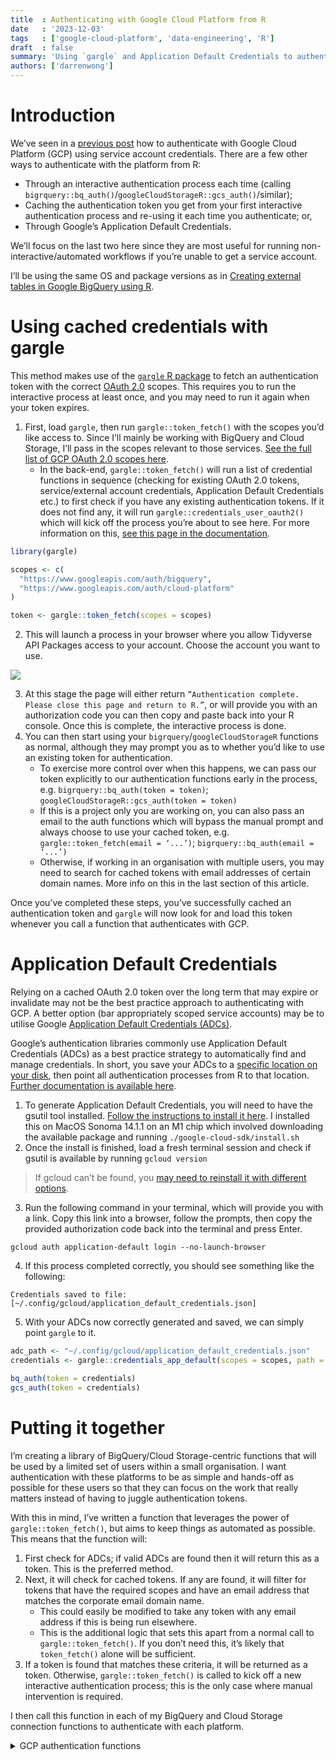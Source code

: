 ```yaml
---
title  : Authenticating with Google Cloud Platform from R
date   : '2023-12-03'
tags   : ['google-cloud-platform', 'data-engineering', 'R']
draft  : false
summary: 'Using `gargle` and Application Default Credentials to authenticate with GCP from R'
authors: ['darrenwong']
---
```


# Introduction

We’ve seen in a [previous post](https://www.herdmentality.xyz/blog/bq-ext-tbl-in-r) how to authenticate with Google Cloud Platform (GCP) using service account credentials. There are a few other ways to authenticate with the platform from R: 

- Through an interactive authentication process each time (calling `bigrquery::bq_auth()`/`googleCloudStorageR::gcs_auth()`/similar); 
- Caching the authentication token you get from your first interactive authentication process and re-using it each time you authenticate; or,
- Through Google’s Application Default Credentials. 

We’ll focus on the last two here since they are most useful for running non-interactive/automated workflows if you’re unable to get a service account.

I’ll be using the same OS and package versions as in [Creating external tables in Google BigQuery using R](https://www.herdmentality.xyz/blog/bq-ext-tbl-in-r).

# Using cached credentials with gargle

This method makes use of the [`gargle` R package](https://gargle.r-lib.org/) to fetch an authentication token with the correct [OAuth 2.0](https://aaronparecki.com/oauth-2-simplified/) scopes. This requires you to run the interactive process at least once, and you may need to run it again when your token expires.

1. First, load `gargle`, then run `gargle::token_fetch()` with the scopes you’d like access to. Since I’ll mainly be working with BigQuery and Cloud Storage, I’ll pass in the scopes relevant to those services. [See the full list of GCP OAuth 2.0 scopes here](https://developers.google.com/identity/protocols/oauth2/scopes#bigquery).
    - In the back-end, `gargle::token_fetch()` will run a list of credential functions in sequence (checking for existing OAuth 2.0 tokens, service/external account credentials, Application Default Credentials etc.) to first check if you have any existing authentication tokens. If it does not find any, it will run `gargle::credentials_user_oauth2()` which will kick off the process you’re about to see here. For more information on this, [see this page in the documentation](https://gargle.r-lib.org/articles/how-gargle-gets-tokens.html).

```r
library(gargle)

scopes <- c(
  "https://www.googleapis.com/auth/bigquery",
  "https://www.googleapis.com/auth/cloud-platform"
)

token <- gargle::token_fetch(scopes = scopes)
```

2. This will launch a process in your browser where you allow Tidyverse API Packages access to your account. Choose the account you want to use.

![](/static/images/gcs-auth-r/image1.png)

3. At this stage the page will either return `”Authentication complete. Please close this page and return to R.”`, or will provide you with an authorization code you can then copy and paste back into your R console. Once this is complete, the interactive process is done.
4. You can then start using your `bigrquery`/`googleCloudStorageR` functions as normal, although they may prompt you as to whether you’d like to use an existing token for authentication.
    - To exercise more control over when this happens, we can pass our token explicitly to our authentication functions early in the process, e.g. `bigrquery::bq_auth(token = token)`; `googleCloudStorageR::gcs_auth(token = token)`
    - If this is a project only you are working on, you can also pass an email to the auth functions which will bypass the manual prompt and always choose to use your cached token, e.g. `gargle::token_fetch(email = ‘...’)`; `bigrquery::bq_auth(email = ‘...’)`
    - Otherwise, if working in an organisation with multiple users, you may need to search for cached tokens with email addresses of certain domain names. More info on this in the last section of this article.

Once you’ve completed these steps, you’ve successfully cached an authentication token and `gargle` will now look for and load this token whenever you call a function that authenticates with GCP. 


# Application Default Credentials

Relying on a cached OAuth 2.0 token over the long term that may expire or invalidate may not be the best practice approach to authenticating with GCP. A better option (bar appropriately scoped service accounts) may be to utilise Google [Application Default Credentials (ADCs)](https://cloud.google.com/docs/authentication/application-default-credentials). 

Google’s authentication libraries commonly use Application Default Credentials (ADCs) as a best practice strategy to automatically find and manage credentials. In short, you save your ADCs to a [specific location on your disk](https://cloud.google.com/docs/authentication/application-default-credentials#personal), then point all authentication processes from R to that location. [Further documentation is available here](https://cloud.google.com/docs/authentication/provide-credentials-adc).

1. To generate Application Default Credentials, you will need to have the gsutil tool installed. [Follow the instructions to install it here](https://cloud.google.com/storage/docs/gsutil_install). I installed this on MacOS Sonoma 14.1.1 on an M1 chip which involved downloading the available package and running `./google-cloud-sdk/install.sh`
2. Once the install is finished, load a fresh terminal session and check if gsutil is available by running `gcloud version`

> If gcloud can’t be found, you [may need to reinstall it with different options](https://stackoverflow.com/questions/31037279/gcloud-command-not-found-while-installing-google-cloud-sdk).

3. Run the following command in your terminal, which will provide you with a link. Copy this link into a browser, follow the prompts, then copy the provided authorization code back into the terminal and press Enter.

```shell
gcloud auth application-default login --no-launch-browser
```

4. If this process completed correctly, you should see something like the following:


```
Credentials saved to file: [~/.config/gcloud/application_default_credentials.json]
```

5. With your ADCs now correctly generated and saved, we can simply point `gargle` to it.

```r
adc_path <- "~/.config/gcloud/application_default_credentials.json"
credentials <- gargle::credentials_app_default(scopes = scopes, path = adc_path)

bq_auth(token = credentials)
gcs_auth(token = credentials)
```

# Putting it together

I’m creating a library of BigQuery/Cloud Storage-centric functions that will be used by a limited set of users within a small organisation. I want authentication with these platforms to be as simple and hands-off as possible for these users so that they can focus on the work that really matters instead of having to juggle authentication tokens.

With this in mind, I’ve written a function that leverages the power of `gargle::token_fetch()`, but aims to keep things as automated as possible. This means that the function will:

1. First check for ADCs; if valid ADCs are found then it will return this as a token. This is the preferred method.
2. Next, it will check for cached tokens. If any are found, it will filter for tokens that have the required scopes and have an email address that matches the corporate email domain name.
    - This could easily be modified to take any token with any email address if this is being run elsewhere.
    - This is the additional logic that sets this apart from a normal call to `gargle::token_fetch()`. If you don’t need this, it’s likely that `token_fetch()` alone will be sufficient.
3. If a token is found that matches these criteria, it will be returned as a token. Otherwise, `gargle::token_fetch()` is called to kick off a new interactive authentication process; this is the only case where manual intervention is required.

I then call this function in each of my BigQuery and Cloud Storage connection functions to authenticate with each platform.

<details>
    <summary>GCP authentication functions</summary>

    ```r
    #' Authenticate with GCP
    #'
    #' Uses [gargle::token_fetch()] to generate a token that can be passed to
    #' [bigrquery::bq_auth()] and [googleCloudStorageR::gcs_auth()]. Will look at
    #' the cache ([gargle::gargle_oauth_sitrep()]) to see if there are any cached
    #' tokens and will use the one with the '@organisation.org' email address by
    #' default.
    #'
    #' @param force Bool, whether to force interactive authentication
    #' @param adc_path Path override for location of Application Default Credentials
    #' @param force_cache Bool, force the usage of cached tokens and not ADCs
    #' @param ... Args to pass to [gargle::token_fetch()]
    get_token <- function(
        adc_path    = NULL,
        force_cache = FALSE,
        silent      = FALSE,
        ...
    ) {
        
        scopes <- c(
            "https://www.googleapis.com/auth/bigquery",
            "https://www.googleapis.com/auth/cloud-platform"
        )

        if (!force_cache & !silent) log_info('Checking {gargle:::credentials_app_default_path()} for Application Default Credentials')
        
        # Check 
        if (file.exists(gargle:::credentials_app_default_path()) & !force_cache) {
            
            credentials <- gargle::credentials_app_default(scopes = scopes, path = adc_path)
            
            if (!is.null(credentials)) return (credentials)
            
        }
        
        if (!silent) {
            log_info('No ADCs found, generate in Terminal with `gcloud auth application-default login --no-launch-browser`')
            log_info('Falling back on cached tokens stored in ~/.cache/gargle (if any)')
        }

        # First check if any tokens are cached
        sitrep <- with_gargle_verbosity(
            'silent', 
            gargle_oauth_sitrep()
        ) %>% 
            as_tibble()
        
        valid_cached <- sitrep %>%
            filter(
                str_detect(scopes, 'bigquery') & 
                    str_detect(scopes, 'cloud-platform') & 
                    str_detect(email, 'organisation.org')
            ) %>% 
            pull(email)
        
        if (length(valid_cached) > 0) {
            
            token <- gargle::token_fetch(email = valid_cached[[1]], scopes = scopes, use_oob = TRUE)
            
        } else {
            
            # Opens up an interactive auth window - follow the instructions on screen
            # Caches authentication token - unsure when this is invalidated
            token <- gargle::token_fetch(scopes = scopes, use_oob = TRUE, ...)
            
        }
        
        # Return
        token
        
    }

    # BigQuery/Cloud Storage connectors ----

    #' Connect to BigQuery
    #'
    #' @param json Whether to authenticate interactively (`NULL`), or to use a
    #'   service account JSON
    #' @param project Project your target BigQuery database sits in
    #' @param dataset The BQ dataset you want to connect to
    #' @param billing Project billing (usually same as your `project`)
    connect_bigquery <- function(
        json    = NULL,
        project = 'project_name', 
        dataset = 'dataset_name', 
        billing = NULL,
        ...
    ) {
    
        if (is.null(billing)) billing <- project
        
        # If JSON path isn't NULL, authenticate with the specified JSON and set
        # default dataset for session
        if (!is.null(json)) {
            bq_auth(path = json)
            bq_project_datasets(dataset)
        } else {
            # Otherwise, use `gargle` to use existing ADCs or generate a token
            token <- get_token(silent = TRUE)
            bq_auth(token = token)
        }
        
        # Connect to BQ
        bq_con <- dbConnect(
            bigrquery::bigquery(),
            project = project,
            dataset = dataset,
            billing = billing
        )
        
        return (bq_con)
    
    }


    #' Connect to Cloud Storage
    #'
    #' Opens a connection to GCS, returns only details on the connection
    #'
    #' @param json Whether to authenticate interactively (`NULL`), or to use a
    #'   service account JSON
    #' @param project Project your target Cloud Storage bucket sits in
    #' @param bucket The bucket you want to connect to
    connect_cloudstore <- function(
        json    = NULL,
        project = 'project_name', 
        bucket  = 'bucket_name', 
        up_lim  = 2e+9L,
        ...
    ) {
        
        # If JSON path isn't NULL, authenticate with the specified JSON and set
        # default dataset for session
        if (!is.null(json)) {
            gcs_auth(json_file = json, ...)
        } else {
            # Otherwise, use `gargle` to use existing ADCs or generate a token
            token <- get_token(silent = TRUE)
            gcs_auth(token = token, ...)
        }
        
        # Set global bucket for session
        gcs_global_bucket(bucket)
        
        # Set max 'simple' upload file size to 2gb (instead of 5mb)
        gcs_upload_set_limit(upload_limit = up_lim)
        
        return (
            list(
            project = project,
            bucket  = bucket,
            up_lim  = up_lim
            )
        )
    
    }

    ```

</details>